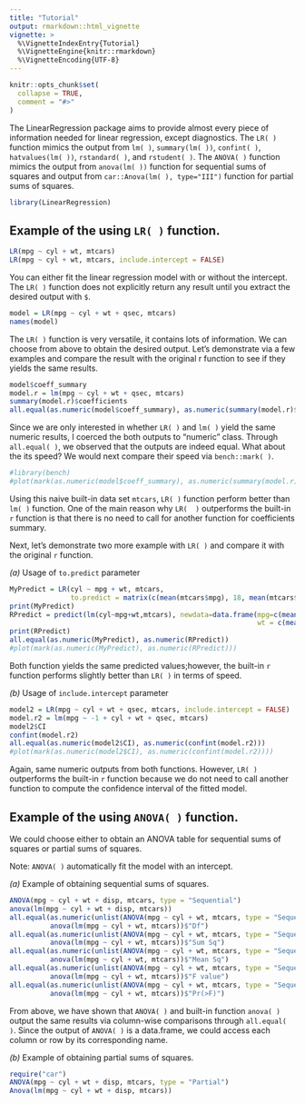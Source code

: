 ```yaml
---
title: "Tutorial"
output: rmarkdown::html_vignette
vignette: >
  %\VignetteIndexEntry{Tutorial}
  %\VignetteEngine{knitr::rmarkdown}
  %\VignetteEncoding{UTF-8}
---
```


```r
knitr::opts_chunk$set(
  collapse = TRUE,
  comment = "#>"
)
```

The LinearRegression package aims to provide almost every piece of information needed for linear regression, except diagnostics. The `LR( )` function mimics the output from `lm( )`, `summary(lm( ))`, `confint( )`, `hatvalues(lm( ))`, `rstandard( )`, and `rstudent( )`. The `ANOVA( )` function mimics the output from `anova(lm( ))` function for sequential sums of squares and output from `car::Anova(lm( ), type="III")` function for partial sums of squares.

```r
library(LinearRegression)
```

## Example of the using `LR( )` function. 

```r
LR(mpg ~ cyl + wt, mtcars)
LR(mpg ~ cyl + wt, mtcars, include.intercept = FALSE)
```

You can either fit the linear regression model with or without the intercept. The `LR( )` function does not explicitly return any result until you extract the desired output with `$`. 

```r
model = LR(mpg ~ cyl + wt + qsec, mtcars)
names(model)
```

The `LR( )` function is very versatile, it contains lots of information. We can choose from above to obtain the desired output. Let's demonstrate via a few examples and compare the result with the original r function to see if they yields the same results. 

```r
model$coeff_summary
model.r = lm(mpg ~ cyl + wt + qsec, mtcars)
summary(model.r)$coefficients
all.equal(as.numeric(model$coeff_summary), as.numeric(summary(model.r)$coefficients))
```

Since we are only interested in whether `LR( )` and `lm( )` yield the same numeric results, I coerced the both outputs to "numeric" class. Through `all.equal( )`, we observed that the outputs are indeed equal. What about the its speed? We would next compare their speed via `bench::mark( )`.

```r
#library(bench)
#plot(mark(as.numeric(model$coeff_summary), as.numeric(summary(model.r)$coefficients)))
```

Using this naive built-in data set `mtcars`, `LR( )` function perform better than `lm( )` function. One of the main reason why `LR(  )` outperforms the built-in `r` function is that there is no need to call for another function for coefficients summary. 

Next, let's demonstrate two more example with `LR( )` and compare it with the original `r` function.

_(a)_ Usage of `to.predict` parameter
```r
MyPredict = LR(cyl ~ mpg + wt, mtcars, 
               to.predict = matrix(c(mean(mtcars$mpg), 18, mean(mtcars$wt), 4), 2, 2))$predicted
print(MyPredict)
RPredict = predict(lm(cyl~mpg+wt,mtcars), newdata=data.frame(mpg=c(mean(mtcars$mpg),18), 
                                                             wt = c(mean(mtcars$wt),4)))
print(RPredict)
all.equal(as.numeric(MyPredict), as.numeric(RPredict))
#plot(mark(as.numeric(MyPredict), as.numeric(RPredict)))
```

Both function yields the same predicted values;however, the built-in `r` function performs slightly better than `LR( )` in terms of speed. 

_(b)_ Usage of `include.intercept` parameter
```r
model2 = LR(mpg ~ cyl + wt + qsec, mtcars, include.intercept = FALSE)
model.r2 = lm(mpg ~ -1 + cyl + wt + qsec, mtcars)
model2$CI
confint(model.r2)
all.equal(as.numeric(model2$CI), as.numeric(confint(model.r2)))
#plot(mark(as.numeric(model2$CI), as.numeric(confint(model.r2))))
```

Again, same numeric outputs from both functions. However, `LR( )` outperforms the built-in `r` function because we do not need to call another function to compute the confidence interval of the fitted model. 

## Example of the using `ANOVA( )` function.

We could choose either to obtain an ANOVA table for sequential sums of squares or partial sums of squares. 

Note: `ANOVA( )` automatically fit the model with an intercept.

_(a)_ Example of obtaining sequential sums of squares. 

```r
ANOVA(mpg ~ cyl + wt + disp, mtcars, type = "Sequential")
anova(lm(mpg ~ cyl + wt + disp, mtcars))
all.equal(as.numeric(unlist(ANOVA(mpg ~ cyl + wt, mtcars, type = "Sequential")["Df"])), 
          anova(lm(mpg ~ cyl + wt, mtcars))$"Df")
all.equal(as.numeric(unlist(ANOVA(mpg ~ cyl + wt, mtcars, type = "Sequential")["Sum Sq"])), 
          anova(lm(mpg ~ cyl + wt, mtcars))$"Sum Sq")
all.equal(as.numeric(unlist(ANOVA(mpg ~ cyl + wt, mtcars, type = "Sequential")["Mean Sq"])), 
          anova(lm(mpg ~ cyl + wt, mtcars))$"Mean Sq")
all.equal(as.numeric(unlist(ANOVA(mpg ~ cyl + wt, mtcars, type = "Sequential")["F value"])), 
          anova(lm(mpg ~ cyl + wt, mtcars))$"F value")
all.equal(as.numeric(unlist(ANOVA(mpg ~ cyl + wt, mtcars, type = "Sequential")["Pr(>F)"])), 
          anova(lm(mpg ~ cyl + wt, mtcars))$"Pr(>F)")
```

From above, we have shown that `ANOVA( )` and built-in function `anova( )` output the same results via column-wise comparisons through `all.equal( )`. Since the output of `ANOVA( )` is a data.frame, we could access each column or row by its corresponding name.

_(b)_ Example of obtaining partial sums of squares. 
```r
require("car")
ANOVA(mpg ~ cyl + wt + disp, mtcars, type = "Partial")
Anova(lm(mpg ~ cyl + wt + disp, mtcars))
```











